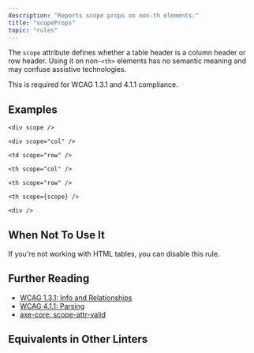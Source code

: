 ```yaml
---
description: "Reports scope props on non-th elements."
title: "scopeProps"
topic: "rules"
---
```



<RuleSummary plugin="jsx" rule="scopeProps" />

The `scope` attribute defines whether a table header is a column header or row header.
Using it on non-`<th>` elements has no semantic meaning and may confuse assistive technologies.

This is required for WCAG 1.3.1 and 4.1.1 compliance.

## Examples

<Tabs>
<TabItem label="❌ Incorrect">

```tsx
<div scope />
```

```tsx
<div scope="col" />
```

```tsx
<td scope="row" />
```

</TabItem>
<TabItem label="✅ Correct">

```tsx
<th scope="col" />
```

```tsx
<th scope="row" />
```

```tsx
<th scope={scope} />
```

```tsx
<div />
```

</TabItem>
</Tabs>

## When Not To Use It

If you're not working with HTML tables, you can disable this rule.

## Further Reading

- [WCAG 1.3.1: Info and Relationships](https://www.w3.org/WAI/WCAG21/Understanding/info-and-relationships)
- [WCAG 4.1.1: Parsing](https://www.w3.org/WAI/WCAG21/Understanding/parsing)
- [axe-core: scope-attr-valid](https://dequeuniversity.com/rules/axe/3.5/scope-attr-valid)

## Equivalents in Other Linters

<RuleEquivalents pluginId="jsx" ruleId="scopeProps" />
